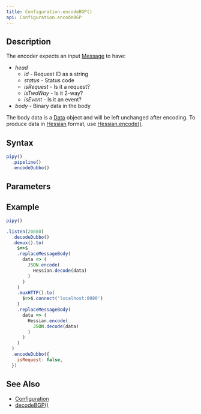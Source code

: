 ```yaml
---
title: Configuration.encodeBGP()
api: Configuration.encodeBGP
---
```


## Description

<Summary/>

<FilterDiagram
  name="encodeBGP"
  input="Message"
  output="Data"
/>

The encoder expects an input [Message](/reference/api/Message) to have:

* _head_
  - _id_ - Request ID as a string
  - _status_ - Status code
  - _isRequest_ - Is it a request?
  - _isTwoWay_ - Is it 2-way?
  - _isEvent_ - Is it an event?
* _body_ - Binary data in the body

The body data is a [Data](/reference/api/Data) object and will be left unchanged after encoding. To produce data in [Hessian](https://en.wikipedia.org/wiki/Hessian_(Web_service_protocol)) format, use [Hessian.encode()](/reference/api/Hessian/encode).

## Syntax

``` js
pipy()
  .pipeline()
  .encodeDubbo()
```

## Parameters

<Parameters/>

## Example

``` js
pipy()

.listen(20880)
  .decodeDubbo()
  .demux().to(
    $=>$
    .replaceMessageBody(
      data => (
        JSON.encode(
          Hessian.decode(data)
        )
      )
    )
    .muxHTTP().to(
      $=>$.connect('localhost:8080')
    )
    .replaceMessageBody(
      data => (
        Hessian.encode(
          JSON.decode(data)
        )
      )
    )
  )
  .encodeDubbo({
    isRequest: false,
  })
```

## See Also

* [Configuration](/reference/api/Configuration)
* [decodeBGP()](/reference/api/Configuration/decodeBGP)
